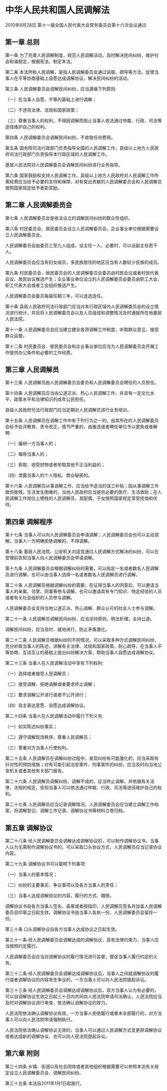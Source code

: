 # 中华人民共和国人民调解法

2010年8月28日 第十一届全国人民代表大会常务委员会第十六次会议通过

  

## 第一章 总则

第一条 为了完善人民调解制度，规范人民调解活动，及时解决民间纠纷，维护社会和谐稳定，根据宪法，制定本法。

第二条 本法所称人民调解，是指人民调解委员会通过说服、疏导等方法，促使当事人在平等协商基础上自愿达成调解协议，解决民间纠纷的活动。

第三条 人民调解委员会调解民间纠纷，应当遵循下列原则:

（一）在当事人自愿、平等的基础上进行调解；

（二）不违背法律、法规和国家政策；

（三）尊重当事人的权利，不得因调解而阻止当事人依法通过仲裁、行政、司法等途径维护自己的权利。

第四条 人民调解委员会调解民间纠纷，不收取任何费用。

第五条 国务院司法行政部门负责指导全国的人民调解工作，县级以上地方人民政府司法行政部门负责指导本行政区域的人民调解工作。

基层人民法院对人民调解委员会调解民间纠纷进行业务指导。

第六条 国家鼓励和支持人民调解工作。县级以上地方人民政府对人民调解工作所需经费应当给予必要的支持和保障，对有突出贡献的人民调解委员会和人民调解员按照国家规定给予表彰奖励。

## 第二章 人民调解委员会

第七条 人民调解委员会是依法设立的调解民间纠纷的群众性组织。

第八条 村民委员会、居民委员会设立人民调解委员会。企业事业单位根据需要设立人民调解委员会。

人民调解委员会由委员三至九人组成，设主任一人，必要时，可以设副主任若干人。

人民调解委员会应当有妇女成员，多民族居住的地区应当有人数较少民族的成员。

第九条 村民委员会、居民委员会的人民调解委员会委员由村民会议或者村民代表会议、居民会议推选产生；企业事业单位设立的人民调解委员会委员由职工大会、职工代表大会或者工会组织推选产生。

人民调解委员会委员每届任期三年，可以连选连任。

第十条 县级人民政府司法行政部门应当对本行政区域内人民调解委员会的设立情况进行统计，并且将人民调解委员会以及人员组成和调整情况及时通报所在地基层人民法院。

第十一条 人民调解委员会应当建立健全各项调解工作制度，听取群众意见，接受群众监督。

第十二条 村民委员会、居民委员会和企业事业单位应当为人民调解委员会开展工作提供办公条件和必要的工作经费。

## 第三章 人民调解员

第十三条 人民调解员由人民调解委员会委员和人民调解委员会聘任的人员担任。

第十四条 人民调解员应当由公道正派、热心人民调解工作，并具有一定文化水平、政策水平和法律知识的成年公民担任。

县级人民政府司法行政部门应当定期对人民调解员进行业务培训。

第十五条 人民调解员在调解工作中有下列行为之一的，由其所在的人民调解委员会给予批评教育、责令改正，情节严重的，由推选或者聘任单位予以罢免或者解聘:

（一）偏袒一方当事人的；

（二）侮辱当事人的；

（三）索取、收受财物或者牟取其他不正当利益的；

（四）泄露当事人的个人隐私、商业秘密的。

第十六条 人民调解员从事调解工作，应当给予适当的误工补贴；因从事调解工作致伤致残，生活发生困难的，当地人民政府应当提供必要的医疗、生活救助；在人民调解工作岗位上牺牲的人民调解员，其配偶、子女按照国家规定享受抚恤和优待。

## 第四章 调解程序

第十七条 当事人可以向人民调解委员会申请调解；人民调解委员会也可以主动调解。当事人一方明确拒绝调解的，不得调解。

第十八条 基层人民法院、公安机关对适宜通过人民调解方式解决的纠纷，可以在受理前告知当事人向人民调解委员会申请调解。

第十九条 人民调解委员会根据调解纠纷的需要，可以指定一名或者数名人民调解员进行调解，也可以由当事人选择一名或者数名人民调解员进行调解。

第二十条 人民调解员根据调解纠纷的需要，在征得当事人的同意后，可以邀请当事人的亲属、邻里、同事等参与调解，也可以邀请具有专门知识、特定经验的人员或者有关社会组织的人员参与调解。

人民调解委员会支持当地公道正派、热心调解、群众认可的社会人士参与调解。

第二十一条 人民调解员调解民间纠纷，应当坚持原则，明法析理，主持公道。

调解民间纠纷，应当及时、就地进行，防止矛盾激化。

第二十二条 人民调解员根据纠纷的不同情况，可以采取多种方式调解民间纠纷，充分听取当事人的陈述，讲解有关法律、法规和国家政策，耐心疏导，在当事人平等协商、互谅互让的基础上提出纠纷解决方案，帮助当事人自愿达成调解协议。

第二十三条 当事人在人民调解活动中享有下列权利:

（一）选择或者接受人民调解员；

（二）接受调解、拒绝调解或者要求终止调解；

（三）要求调解公开进行或者不公开进行；

（四）自主表达意愿、自愿达成调解协议。

第二十四条 当事人在人民调解活动中履行下列义务:

（一）如实陈述纠纷事实；

（二）遵守调解现场秩序，尊重人民调解员；

（三）尊重对方当事人行使权利。

第二十五条 人民调解员在调解纠纷过程中，发现纠纷有可能激化的，应当采取有针对性的预防措施；对有可能引起治安案件、刑事案件的纠纷，应当及时向当地公安机关或者其他有关部门报告。

第二十六条 人民调解员调解纠纷，调解不成的，应当终止调解，并依据有关法律、法规的规定，告知当事人可以依法通过仲裁、行政、司法等途径维护自己的权利。

第二十七条 人民调解员应当记录调解情况。人民调解委员会应当建立调解工作档案，将调解登记、调解工作记录、调解协议书等材料立卷归档。

## 第五章 调解协议

第二十八条 经人民调解委员会调解达成调解协议的，可以制作调解协议书。当事人认为无需制作调解协议书的，可以采取口头协议方式，人民调解员应当记录协议内容。

第二十九条 调解协议书可以载明下列事项:

（一）当事人的基本情况；

（二）纠纷的主要事实、争议事项以及各方当事人的责任；

（三）当事人达成调解协议的内容，履行的方式、期限。

调解协议书自各方当事人签名、盖章或者按指印，人民调解员签名并加盖人民调解委员会印章之日起生效。调解协议书由当事人各执一份，人民调解委员会留存一份。

第三十条 口头调解协议自各方当事人达成协议之日起生效。

第三十一条 经人民调解委员会调解达成的调解协议，具有法律约束力，当事人应当按照约定履行。

人民调解委员会应当对调解协议的履行情况进行监督，督促当事人履行约定的义务。

第三十二条 经人民调解委员会调解达成调解协议后，当事人之间就调解协议的履行或者调解协议的内容发生争议的，一方当事人可以向人民法院提起诉讼。

第三十三条 经人民调解委员会调解达成调解协议后，双方当事人认为有必要的，可以自调解协议生效之日起三十日内共同向人民法院申请司法确认，人民法院应当及时对调解协议进行审查，依法确认调解协议的效力。

人民法院依法确认调解协议有效，一方当事人拒绝履行或者未全部履行的，对方当事人可以向人民法院申请强制执行。

人民法院依法确认调解协议无效的，当事人可以通过人民调解方式变更原调解协议或者达成新的调解协议，也可以向人民法院提起诉讼。

## 第六章 附则

第三十四条 乡镇、街道以及社会团体或者其他组织根据需要可以参照本法有关规定设立人民调解委员会，调解民间纠纷。

第三十五条 本法自2011年1月1日起施行。